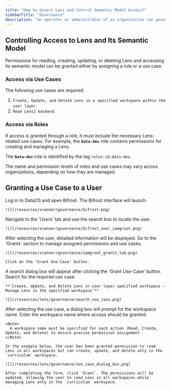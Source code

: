 ```yaml
---
title: "How to Govern Lens and Control Semantic Model Access?"
sidebarTitle: "Governance"
description: "An operator or administrator of an organization can govern or control access to who can create, read, update, or delete the Lens by assigning roles or use cases via Bifrost."
---
```


## Controlling Access to Lens and Its Semantic Model  

Permissions for reading, creating, updating, or deleting Lens and accessing its semantic model can be granted either by assigning a role or a use case.  

### Access via Use Cases  

The following use cases are required:  

1. `Create, Update, and Delete Lens in a specified workspace within the user layer`.
2. `Read Lens2 backend`.  

### Access via Roles  

If access is granted through a role, it must include the necessary Lens-related use cases. For example, the **`Data-dev`** role contains permissions for creating and managing a Lens.  

The **`Data-dev`** role is identified by the tag `roles:id:data-dev`.  

<Note>  
The name and permission levels of roles and use cases may vary across organizations, depending on how they are managed.  
</Note>  


## Granting a Use Case to a User  

<Steps>  

  <Step title="Navigate to DataOS">  
    Log in to DataOS and open Bifrost. The Bifrost interface will launch.  

    ![](/resources/scanner/governance/bifrost.png)  
  </Step>  

  <Step title="Search for the User" titleSize="h2">  
    Navigate to the 'Users' tab and use the search box to locate the user.  

    ![](/resources/scanner/governance/bifrost_user_iamgroot.png)  
  </Step>  

  <Step title="Select the User" titleSize="h2">  
    After selecting the user, detailed information will be displayed. Go to the 'Grants' section to manage assigned permissions and use cases.  

    ![](/resources/scanner/governance/iamgroot_grants_tab.png)  

    Click on the 'Grant Use-Case' button.  
  </Step>  

  <Step title="Search for the Required Use Case" titleSize="h2">  
    A search dialog box will appear after clicking the 'Grant Use-Case' button. Search for the required use case:  

    **`Create, Update, and Delete Lens in user layer specified workspace – Manage Lens in the specified workspace`**  

    ![](/resources/lens/governance/search_use_case.png)  
  </Step>  

  <Step title="Specify the Workspace" titleSize="h2">  
    After selecting the use case, a dialog box will prompt for the workspace name. Enter the workspace name where access should be granted.  

    <Note>  
      A workspace name must be specified for each action (Read, Create, Update, and Delete) to ensure precise permission assignment.  
    </Note>  

    In the example below, the user has been granted permission to read Lens in all workspaces but can create, update, and delete only in the `curriculum` workspace.  

    ![](/resources/lens/governance/use_case_dialog_box.png)  

    After completing the form, click `Grant`. The permissions will be updated, allowing the user to read Lens in all workspaces while managing Lens only in the `curriculum` workspace.  
  </Step>  

</Steps>  